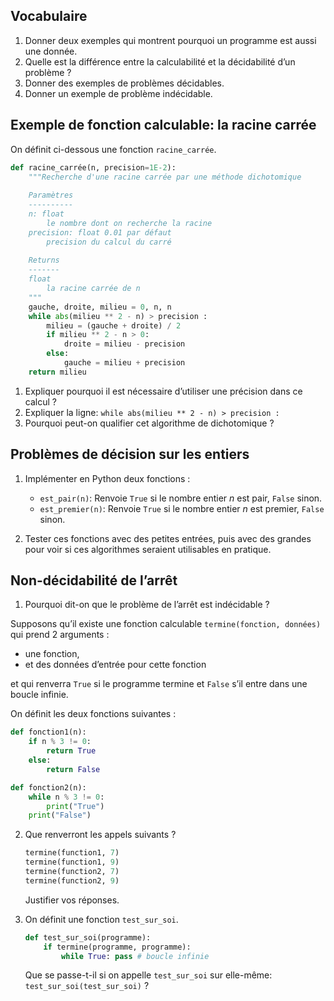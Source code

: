 ## Vocabulaire

1. Donner deux exemples qui montrent pourquoi un programme est aussi une donnée.
2. Quelle est la différence entre la calculabilité et la décidabilité d'un problème ?
3. Donner des exemples de problèmes décidables.
4. Donner un exemple de problème indécidable.

## Exemple de fonction calculable: la racine carrée

On définit ci-dessous une fonction `racine_carrée`.

```python
def racine_carrée(n, precision=1E-2):
    """Recherche d'une racine carrée par une méthode dichotomique
    
    Paramètres
    ----------
    n: float
        le nombre dont on recherche la racine
    precision: float 0.01 par défaut
        precision du calcul du carré
    
    Returns
    -------
    float
        la racine carrée de n
    """
    gauche, droite, milieu = 0, n, n
    while abs(milieu ** 2 - n) > precision :
        milieu = (gauche + droite) / 2
        if milieu ** 2 - n > 0:
            droite = milieu - precision
        else:
            gauche = milieu + precision
    return milieu
```

1. Expliquer pourquoi il est nécessaire d'utiliser une précision dans ce calcul ?
2. Expliquer la ligne: `while abs(milieu ** 2 - n) > precision :`
3. Pourquoi peut-on qualifier cet algorithme de dichotomique ?

## Problèmes de décision sur les entiers

1. Implémenter en Python deux fonctions :

   - `est_pair(n)`: Renvoie `True` si le nombre entier $n$ est pair, `False` sinon.
   - `est_premier(n)`: Renvoie `True` si le nombre entier $n$ est premier, `False` sinon.

2. Tester ces fonctions avec des petites entrées, puis avec des grandes pour voir si ces
   algorithmes seraient utilisables en pratique.

## Non-décidabilité de l'arrêt

1. Pourquoi dit-on que le problème de l'arrêt est indécidable ?

Supposons qu'il existe une fonction calculable `termine(fonction, données)` qui prend 2 arguments :

- une fonction,
- et des données d'entrée pour cette fonction

et qui renverra `True` si le programme termine et `False` s'il entre dans une boucle infinie.

On définit les deux fonctions suivantes :

```python
def fonction1(n):
    if n % 3 != 0:
        return True
    else:
        return False

def fonction2(n):
    while n % 3 != 0:
        print("True")
    print("False")
```
2. Que renverront les appels suivants ?

   ```python
   termine(function1, 7)
   termine(function1, 9)
   termine(function2, 7)
   termine(function2, 9)
   ```
   Justifier vos réponses.

3. On définit une fonction `test_sur_soi`.

   ```python
   def test_sur_soi(programme):
       if termine(programme, programme):
           while True: pass # boucle infinie
   ```
   Que se passe-t-il si on appelle `test_sur_soi` sur elle-même: `test_sur_soi(test_sur_soi)` ?